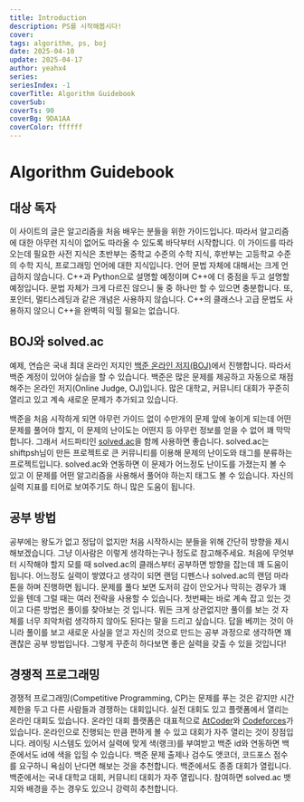 ```yaml
---
title: Introduction
description: PS를 시작해봅시다!
cover:
tags: algorithm, ps, boj
date: 2025-04-10
update: 2025-04-17
author: yeahx4
series: 
seriesIndex: -1
coverTitle: Algorithm Guidebook
coverSub: 
coverTs: 90
coverBg: 9DA1AA
coverColor: ffffff
---
```


# Algorithm Guidebook

## 대상 독자

이 사이트의 글은 알고리즘을 처음 배우는 분들을 위한 가이드입니다. 따라서 알고리즘에 대한 아무런
지식이 없어도 따라올 수 있도록 바닥부터 시작합니다. 이 가이드를 따라오는데 필요한 사전 지식은
초반부는 중학교 수준의 수학 지식, 후반부는 고등학교 수준의 수학 지식, 프로그래밍 언어에 대한 지식입니다.
언어 문법 자체에 대해서는 크게 언급하지 않습니다. C++과 Python으로 설명할 예정이며 C++에 더 중점을
두고 설명할 예정입니다. 문법 자체가 크게 다르진 않으니 둘 중 하나만 할 수 있으면 충분합니다.
또, 포인터, 멀티스레딩과 같은 개념은 사용하지 않습니다. C++의 클래스나 고급 문법도 사용하지 않으니
C++을 완벽히 익힐 필요는 없습니다.

## BOJ와 solved.ac

예제, 연습은 국내 최대 온라인 저지인
[백준 온라인 저지(BOJ)](https://www.acmicpc.net/)에서 진행합니다.
따라서 백준 계정이 있어야 실습을 할 수 있습니다. 백준은 많은 문제를 제공하고 자동으로 채점해주는 온라인
저지(Online Judge, OJ)입니다. 많은 대학교, 커뮤니티 대회가 꾸준히 열리고 있고 계속 새로운
문제가 추가되고 있습니다.

백준을 처음 시작하게 되면 아무런 가이드 없이 수만개의 문제 앞에 놓이게 되는데 어떤 문제를 풀어야 할지,
이 문제의 난이도는 어떤지 등 아무런 정보를 얻을 수 없어 꽤 막막합니다. 그래서 서드파티인
[solved.ac](https://solved.ac/)을 함께 사용하면 좋습니다. solved.ac는
shiftpsh님이 만든 프로젝트로 큰 커뮤니티를 이용해 문제의 난이도와 태그를 분류하는 프로젝트입니다.
solved.ac와 연동하면 이 문제가 어느정도 난이도를 가졌는지 볼 수 있고 이 문제를 어떤 알고리즘을
사용해서 풀어야 하는지 태그도 볼 수 있습니다. 자신의 실력 지표를 티어로 보여주기도
하니 많은 도움이 됩니다.

## 공부 방법

공부에는 왕도가 없고 정답이 없지만 처음 시작하시는 분들을 위해 간단히 방향을 제시해보겠습니다.
그냥 이사람은 이렇게 생각하는구나 정도로 참고해주세요. 처음에 무엇부터 시작해야 할지 모를 때
solved.ac의 클래스부터 공부하면 방향을 잡는데 꽤 도움이 됩니다. 어느정도 실력이 쌓였다고 생각이
되면 랜덤 디펜스나 solved.ac의 랜덤 마라톤을 하며 진행하면 됩니다. 문제를 풀다 보면 도저히 감이
안오거나 막히는 경우가 꽤 있을 텐데 그럴 때는 여러 전략을 사용할 수 있습니다. 첫번째는 바로 계속 잡고
있는 것이고 다른 방법은 풀이를 찾아보는 것 입니다. 뭐든 크게 상관없지만 풀이를 보는 것 자체를 너무
죄악처럼 생각하지 않아도 된다는 말을 드리고 싶습니다. 답을 베끼는 것이 아니라 풀이를 보고 새로운 사실을
얻고 자신의 것으로 만드는 공부 과정으로 생각하면 꽤 괜찮은 공부 방법입니다. 그렇게 꾸준히 하다보면 좋은
실력을 갖출 수 있을 것입니다!

## 경쟁적 프로그래밍

경쟁적 프로그래밍(Competitive Programming, CP)는 문제를 푸는 것은 같지만 시간 제한을 두고 다른
사람들과 경쟁하는 대회입니다. 실전 대회도 있고 플랫폼에서 열리는 온라인 대회도 있습니다. 온라인 대회
플랫폼은 대표적으로 [AtCoder](https://atcoder.jp/)와
[Codeforces](https://codeforces.com/)가 있습니다. 온라인으로 진행되는 만큼 편하게 볼 수
있고 대회가 자주 열리는 것이 장점입니다. 레이팅 시스템도 있어서 실력에 맞게 색(랭크)를 부여받고 백준
id와 연동하면 백준에서도 id에 색을 입힐 수 있습니다. 백준 문제 출제나 검수도 앳코더, 코드포스 점수를
요구하니 욕심이 난다면 해보는 것을 추천합니다. 백준에서도 종종 대회가 열립니다. 백준에서는 국내 대학교
대회, 커뮤니티 대회가 자주 열립니다. 참여하면 solved.ac 뱃지와 배경을 주는 경우도 있으니
강력히 추천합니다.
